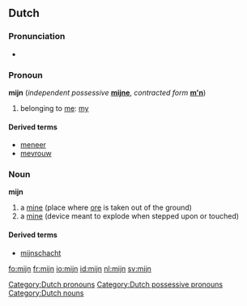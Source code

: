 ==Dutch==

===Pronunciation===
*{{audio|Nl-mijn.ogg|audio}}

===Pronoun===
'''mijn'''  {{context|dependent possessive}} (''independent possessive'' '''[[mijne]]''', ''contracted form'' '''[[m'n]]''')

# belonging to [[me]]: [[my]]

====Derived terms====
* [[meneer]]
* [[mevrouw]]

[[Category:Dutch pronouns]]
[[Category:Dutch possessive pronouns]]

===Noun===
'''mijn''' {{f}}

# a [[mine]] (place where [[ore]] is taken out of the ground)
# a [[mine]] (device meant to explode when stepped upon or touched)

====Derived terms====
* [[mijnschacht]]

[[Category:Dutch nouns]]

[[fo:mijn]]
[[fr:mijn]]
[[io:mijn]]
[[id:mijn]]
[[nl:mijn]]
[[sv:mijn]]